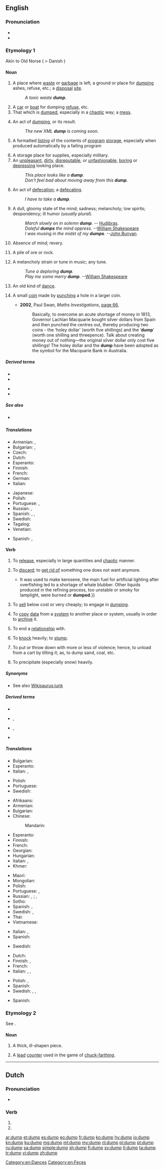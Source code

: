==English==

===Pronunciation===
* {{IPA|/dʌmp/|lang=en}}
* {{rhymes|ʌmp|lang=en}}

===Etymology 1===
Akin to Old Norse {{m|non|dumpa||to thump}} ( > Danish {{m|da|dumpe||to fall suddenly}})

====Noun====
{{en-noun}}

# A place where [[waste]] or [[garbage]] is left; a ground or place for [[#Verb|dumping]] ashes, refuse, etc.; a [[disposal]] [[site]].
#: ''A toxic waste '''dump'''.''
# A [[car]] or [[boat]] for dumping [[refuse]], etc.
# That which is [[#Verb|dumped]], especially in a [[chaotic]] way; a [[mess]].
# {{lb|en|computing}} An act of [[#Verb|dumping]], or its result.
#: ''The new XML '''dump''' is coming soon.''
# {{lb|en|computing}} A formatted [[listing]] of the contents of [[program]] [[storage]], especially when produced automatically by a failing program
# A storage place for supplies, especially military.
# An [[unpleasant]], [[dirty]], [[disreputable]], or [[unfashionable]], [[boring]] or [[depressing]] looking place.
#: ''This place looks like a '''dump'''.''
#: ''Don't feel bad about moving away from this '''dump'''.''
# {{lb|en|vulgar|slang|often with the verb "take"}} An act of [[defecation]]; a [[defecating]].
#: ''I have to take a '''dump'''.''
# A dull, gloomy state of the mind; sadness; melancholy; low spirits; despondency; ill humor (''usually plural'').
#: ''March slowly on in solemn '''dump'''.'' -- [[w:Hudibras|Hudibras]].
#: ''Doleful '''dumps''' the mind oppress.'' --[[w:William Shakespeare|William Shakespeare]]
#: ''I was musing in the midst of my '''dumps'''.'' --[[w:John Bunyan|John Bunyan]].
# Absence of mind; revery.
#: {{rfquotek|John Locke}}
# {{lb|en|mining}} A pile of ore or rock.
# {{lb|en|obsolete}} A melancholy strain or tune in music; any tune.
#: ''Tune a deploring '''dump'''.''
#: ''Play me some merry '''dump'''.'' --[[w:William Shakespeare|William Shakespeare]]
# {{lb|en|obsolete}} An old kind of [[dance]].
#: {{rfquotek|Nares}}
# {{lb|en|historical|Australia}} A small [[coin]] made by [[punch]]ing a hole in a larger coin.
#* '''2002''', Paul Swan, ''Maths Investigations'', [http://books.google.com.au/books?id=NBO2OJAtWzwC&pg=PA66&dq=%22dump%22|%22dumps%22+coin+-intitle:%22%22+-inauthor:%22%22&hl=en&sa=X&ei=95NHT4KWDe_umAXRgqCcDg&redir_esc=y#v=onepage&q=%22dump%22|%22dumps%22%20coin%20-intitle%3A%22%22%20-inauthor%3A%22%22&f=false page 66],
#*: Basically, to overcome an acute shortage of money in 1813, Governor Lachlan Macquarie bought silver dollars from Spain and then punched the centres out, thereby producing two coins - the ‘holey dollar’ (worth five shillings) and the ‘'''dump'''’ (worth one shilling and threepence). Talk about creating money out of nothing—the original silver dollar only cost five shillings! The holey dollar and the '''dump''' have been adopted as the symbol for the Macquarie Bank in Australia.

=====Derived terms=====
{{der-top}}
* {{l|en|braindump}}
* {{l|en|core dump}}
{{der-mid}}
* {{l|en|crashdump}}
* {{l|en|minidump}}
{{der-bottom}}

=====See also=====
* {{sense|obsolete Australian coin}} {{l|en|holey dollar}}

=====Translations=====
{{trans-top|a place where waste or garbage is left}}
* Armenian: {{t+|hy|աղբանոց}}, {{t|hy|զիբիլանոց}}
* Bulgarian: {{t+|bg|бунище|n|sc=Cyrl}}, {{t|bg|отвал|m|sc=Cyrl}}
* Czech: {{t+|cs|smetiště|n}}
* Dutch: {{t+|nl|vuilnisbelt|f}}
* Esperanto: {{t|eo|ŝutejo}}
* Finnish: {{t+|fi|kaatopaikka}}
* French: {{t+|fr|décharge|f}}
* German: {{t+|de|Kippe|f}}
* Italian: {{t+|it|discarica|f}}
{{trans-mid}}
* Japanese: {{t|ja|ゴミ捨て場|tr=gomisuteba|sc=Jpan}}
* Polish: {{t+|pl|śmietnik|m}}
* Portuguese: {{t+|pt|aterro|m}}, {{t|pt|lixão|m}}
* Russian: {{t+|ru|сва́лка|f}}, {{t+|ru|помо́йка|f}}
* Spanish: {{t|es|basural}}, {{t|es|tiradero}}, {{t|es|vertedero}}
* Swedish: {{t+|sv|soptipp|c}}
* Tagalog: {{t|tl|agsaman}}
* Venetian: {{t+|vec|chipa|f}}
{{trans-bottom}}

{{checktrans-top}}
* Spanish: {{t+check|es|depósito}}, {{t+check|es|basurero|m}}

{{trans-bottom}}

====Verb====
{{en-verb}}

# {{lb|en|transitive}} To [[release]], especially in large quantities and [[chaotic]] manner.
# {{lb|en|transitive}} To [[discard]]; to [[get rid of]] something one does not want anymore.
#* {{quote-magazine|date=2013-08-03|volume=408|issue=8847|magazine={{w|The Economist}}
|title=[http://www.economist.com/news/leaders/21582516-worlds-thirst-oil-could-be-nearing-peak-bad-news-producers-excellent Yesterday’s fuel]
|passage=The dawn of the oil age was fairly recent. Although the stuff was used to waterproof boats in the Middle East 6,000 years ago, extracting it in earnest began only in 1859 after an oil strike in Pennsylvania.{{...}}It was used to make kerosene, the main fuel for artificial lighting after overfishing led to a shortage of whale blubber. Other liquids produced in the refining process, too unstable or smoky for lamplight, were burned or '''dumped'''.}}
# {{lb|en|transitive}} To [[sell]] below cost or very cheaply; to engage in [[dumping]].
# {{lb|en|transitive|computing}} To [[copy]] [[data]] from a [[system]] to another place or system, usually in order to [[archive]] it.
# {{lb|en|transitive|informal}} To end a [[relationship]] with.
# {{lb|en|transitive}} To [[knock]] heavily; to [[stump]].
#: {{rfquotek|Halliwell}}
# {{lb|en|transitive|US}} To put or throw down with more or less of violence; hence, to unload from a cart by tilting it; as, to dump sand, coal, etc.
#: {{rfquotek|Bartlett}}
# {{lb|en|transitive|US}} To precipitate (especially snow) heavily.

=====Synonyms=====
* See also [[Wikisaurus:junk]]

=====Derived terms=====
{{der-top}}
* {{l|en|dump and burn}}
* {{l|en|dumping car}}, {{l|en|dump car}}
{{der-mid}}
* {{l|en|dumping cart}}, {{l|en|dump cart}}
* {{l|en|dump on}}
{{der-bottom}}

=====Translations=====
{{trans-top|to release}}
* Bulgarian: {{t+|bg|стоварвам|sc=Cyrl}}
* Esperanto: {{t+|eo|ŝuti}}
* Italian: {{t+|it|scaricare}}, {{t+|it|buttare}}
{{trans-mid}}
* Polish: {{t|pl|upuścić}}
* Portuguese: {{t+|pt|largar}}
* Swedish: {{t+|sv|dumpa}}
{{trans-bottom}}

{{trans-top|to discard, to get rid of}}
* Afrikaans: {{t|af|weggooi}}
* Armenian: {{t-needed|hy}}
* Bulgarian: {{t|bg|отървавам се от|sc=Cyrl}}
* Chinese:
*: Mandarin: {{t-needed|cmn}}
* Esperanto: {{t-needed|eo}}
* Finnish: {{t-needed|fi}}
* French: {{t|fr|se débarrasser de}}
* Georgian: {{t-needed|ka}}
* Hungarian: {{t+|hu|kidob}}
* Italian: {{t+|it|scaricare}}, {{t+|it|rovesciare}}
* Khmer: {{t-needed|km}}
{{trans-mid}}
* Maori: {{t|mi|whakarei}}
* Mongolian: {{t-needed|mn}}
* Polish: {{t|pl|pozbyć się}}
* Portuguese: {{t|pt|jogar fora}}, {{t+|pt|descartar}}
* Russian: {{t+|ru|выбра́сывать|impf}}, {{t+|ru|вы́бросить|pf}}; {{t+|ru|выки́дывать|impf}}, {{t+|ru|вы́кинуть|pf}}
* Sotho: {{t|st|lahla}}
* Spanish: {{t-check|es|[[tirar]] a la [[basura]]}} <!-- was "[[tirar]] a la basura"; check if idiom -->, {{t+check|es|arrojar}}
* Swedish: {{t+|sv|slänga}}, {{t+|sv|kasta}}
* Thai: {{t-needed|th}}
* Vietnamese: {{t-needed|vi}}
{{trans-bottom}}

{{trans-top|to copy data from a system to another place or system}}
* Italian: {{t|it|riversare}}, {{t|it|scaricare dati}}
* Spanish: {{t-check|es|[[volcar]] en [[memoria]]}} <!-- was "[[volcar]] en memoria"; check if idiom -->
{{trans-mid}}
* Swedish: {{t+|sv|dumpa}}
{{trans-bottom}}

{{trans-top|to end a relationship}}
* Dutch: {{t+|nl|dumpen}}
* Finnish: {{t|fi|tehdä bänät}}, {{t+|fi|dumpata}}
* French: {{t+|fr|larguer}}
* Italian: {{t+|it|mollare}}, {{t+|it|piantare}}, {{t+|it|scaricare}}
{{trans-mid}}
* Polish: {{t+|pl|zerwać}}, {{t+|pl|rzucić}} {{qualifier|colloquial}}
* Spanish: {{t+|es|dejar}}
* Swedish: {{t+|sv|lämna}}, {{t+|sv|dumpa}}, {{t+|sv|fimpa}}
{{trans-bottom}}

{{checktrans-top}}
{{trans-mid}}
* Spanish: {{t+check|es|echar}}
{{trans-bottom}}

===Etymology 2===
See {{m|en|dumpling}}.

====Noun====
{{en-noun}}

# {{lb|en|UK|archaic}} A thick, ill-shapen piece.
# {{lb|en|UK|archaic}} A [[lead]] [[counter]] used in the game of [[chuck-farthing]].
#: {{rfquotek|Smart}}

[[Category:en:Dances]]
[[Category:en:Feces]]

----

==Dutch==

===Pronunciation===
* {{audio|Nl-dump.ogg|Audio|lang=nl}}

===Verb===
{{nl-verb-form}}

# {{nl-verb form of|p=1|n=sg|t=pres|m=ind|dumpen}}
# {{nl-verb form of|m=imp|dumpen}}

[[ar:dump]]
[[et:dump]]
[[es:dump]]
[[eo:dump]]
[[fr:dump]]
[[ko:dump]]
[[hy:dump]]
[[io:dump]]
[[kn:dump]]
[[ku:dump]]
[[mg:dump]]
[[ml:dump]]
[[my:dump]]
[[nl:dump]]
[[pl:dump]]
[[pt:dump]]
[[ru:dump]]
[[sa:dump]]
[[simple:dump]]
[[sh:dump]]
[[fi:dump]]
[[sv:dump]]
[[tl:dump]]
[[ta:dump]]
[[tr:dump]]
[[vi:dump]]
[[zh:dump]]